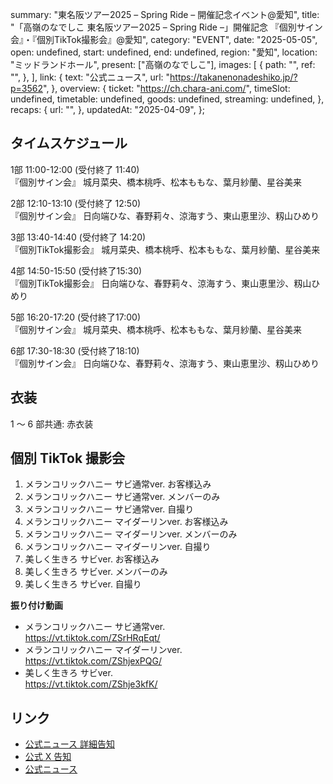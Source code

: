   summary: "東名阪ツアー2025 – Spring Ride – 開催記念イベント@愛知",
  title:
    "「高嶺のなでしこ 東名阪ツアー2025 – Spring Ride –」開催記念 『個別サイン会』・『個別TikTok撮影会』@愛知",
  category: "EVENT",
  date: "2025-05-05",
  open: undefined,
  start: undefined,
  end: undefined,
  region: "愛知",
  location: "ミッドランドホール",
  present: ["高嶺のなでしこ"],
  images: [
    {
      path: "",
      ref: "",
    },
  ],
  link: {
    text: "公式ニュース",
    url: "https://takanenonadeshiko.jp/?p=3562",
  },
  overview: {
    ticket: "https://ch.chara-ani.com/",
    timeSlot: undefined,
    timetable: undefined,
    goods: undefined,
    streaming: undefined,
  },
  recaps: {
    url: "",
  },
  updatedAt: "2025-04-09",
};

## タイムスケジュール

1部 11:00-12:00 (受付終了 11:40)<br/>
『個別サイン会』 城月菜央、橋本桃呼、松本ももな、葉月紗蘭、星谷美来

2部 12:10-13:10 (受付終了 12:50)<br/>
『個別サイン会』 日向端ひな、春野莉々、涼海すう、東山恵里沙、籾山ひめり

3部 13:40-14:40 (受付終了 14:20)<br/>
『個別TikTok撮影会』 城月菜央、橋本桃呼、松本ももな、葉月紗蘭、星谷美来

4部 14:50-15:50 (受付終了15:30)<br/>
『個別TikTok撮影会』 日向端ひな、春野莉々、涼海すう、東山恵里沙、籾山ひめり

5部 16:20-17:20 (受付終了17:00)<br/>
『個別サイン会』 城月菜央、橋本桃呼、松本ももな、葉月紗蘭、星谷美来

6部 17:30-18:30 (受付終了18:10)<br/>
『個別サイン会』 日向端ひな、春野莉々、涼海すう、東山恵里沙、籾山ひめり

## 衣装

1 〜 6 部共通: 赤衣装

## 個別 TikTok 撮影会

1. メランコリックハニー サビ通常ver. お客様込み
1. メランコリックハニー サビ通常ver. メンバーのみ
1. メランコリックハニー サビ通常ver. 自撮り
1. メランコリックハニー マイダーリンver. お客様込み
1. メランコリックハニー マイダーリンver. メンバーのみ
1. メランコリックハニー マイダーリンver. 自撮り
1. 美しく生きろ サビver. お客様込み
1. 美しく生きろ サビver. メンバーのみ
1. 美しく生きろ サビver. 自撮り

**振り付け動画**

- メランコリックハニー サビ通常ver.<br/>
  https://vt.tiktok.com/ZSrHRqEqt/
- メランコリックハニー マイダーリンver.<br/>
  https://vt.tiktok.com/ZShjexPQG/
- 美しく生きろ サビver.<br/>
  https://vt.tiktok.com/ZShje3kfK/

## リンク

- [公式ニュース 詳細告知](https://takanenonadeshiko.jp/?p=3702)
- [公式 X 告知](https://x.com/takanenofficial/status/1909154203425251411)
- [公式ニュース](https://takanenonadeshiko.jp/?p=3562)
